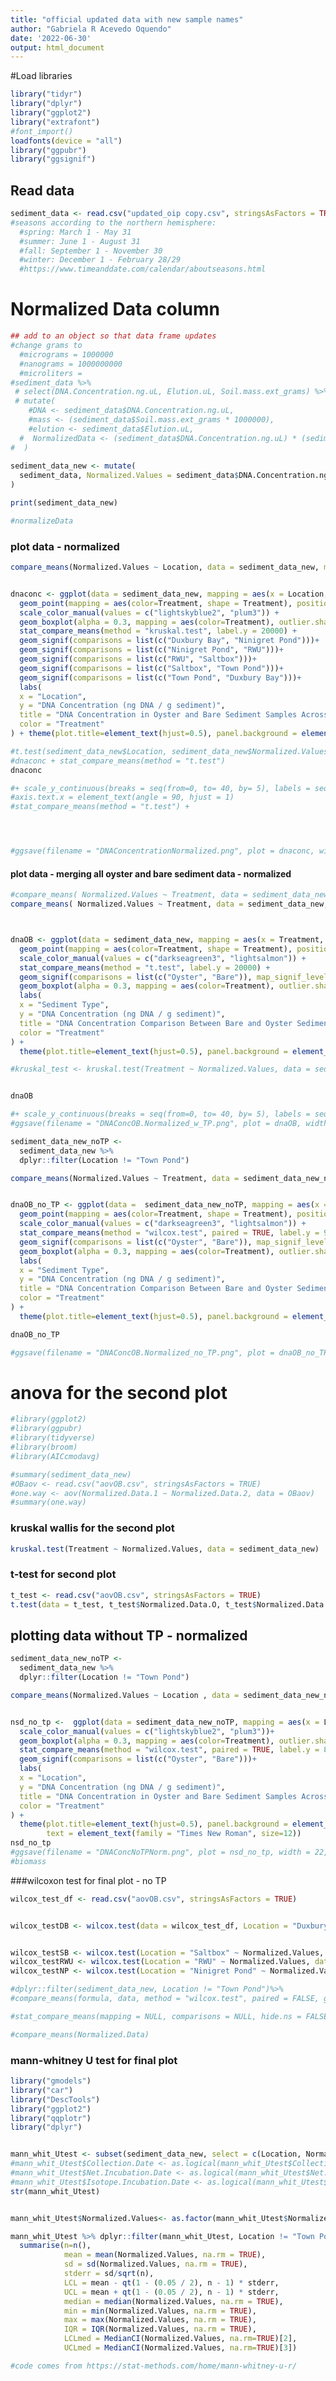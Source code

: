 ```yaml
---
title: "official updated data with new sample names"
author: "Gabriela R Acevedo Oquendo"
date: '2022-06-30'
output: html_document
---
```

#Load libraries
```r
library("tidyr")
library("dplyr")
library("ggplot2")
library("extrafont")
#font_import()
loadfonts(device = "all")
library("ggpubr")
library("ggsignif")
```

## Read data
```r
sediment_data <- read.csv("updated_oip copy.csv", stringsAsFactors = TRUE)
#seasons according to the northern hemisphere:
  #spring: March 1 - May 31
  #summer: June 1 - August 31
  #fall: September 1 - November 30
  #winter: December 1 - February 28/29 
  #https://www.timeanddate.com/calendar/aboutseasons.html
```

# Normalized Data column
```r

## add to an object so that data frame updates
#change grams to 
  #micrograms = 1000000
  #nanograms = 1000000000
  #microliters = 
#sediment_data %>%
 # select(DNA.Concentration.ng.uL, Elution.uL, Soil.mass.ext_grams) %>%
 # mutate(
    #DNA <- sediment_data$DNA.Concentration.ng.uL,
    #mass <- (sediment_data$Soil.mass.ext_grams * 1000000),
    #elution <- sediment_data$Elution.uL,
  #  NormalizedData <- (sediment_data$DNA.Concentration.ng.uL) * (sediment_data$Elution.uL) * (1/(sediment_data$Soil.mass.ext_grams))
#  )
  
sediment_data_new <- mutate(
  sediment_data, Normalized.Values = sediment_data$DNA.Concentration.ng.uL * sediment_data$Elution.uL * (1/sediment_data$Soil.mass.ext_grams)
)       

print(sediment_data_new)

#normalizeData
```

### plot data - normalized
```r

compare_means(Normalized.Values ~ Location, data = sediment_data_new, method = "kruskal.test" )


dnaconc <- ggplot(data = sediment_data_new, mapping = aes(x = Location, y = Normalized.Values)) +
  geom_point(mapping = aes(color=Treatment, shape = Treatment), position = position_jitterdodge()) +
  scale_color_manual(values = c("lightskyblue2", "plum3")) + 
  geom_boxplot(alpha = 0.3, mapping = aes(color=Treatment), outlier.shape =  NA)+ 
  stat_compare_means(method = "kruskal.test", label.y = 20000) + 
  geom_signif(comparisons = list(c("Duxbury Bay", "Ninigret Pond")))+ 
  geom_signif(comparisons = list(c("Ninigret Pond", "RWU")))+ 
  geom_signif(comparisons = list(c("RWU", "Saltbox")))+ 
  geom_signif(comparisons = list(c("Saltbox", "Town Pond")))+ 
  geom_signif(comparisons = list(c("Town Pond", "Duxbury Bay")))+
  labs(
  x = "Location",
  y = "DNA Concentration (ng DNA / g sediment)",
  title = "DNA Concentration in Oyster and Bare Sediment Samples Across Locations",
  color = "Treatment"
) + theme(plot.title=element_text(hjust=0.5), panel.background = element_rect(fill = "ivory2"), text = element_text(family = "Times New Roman", size=12))

#t.test(sediment_data_new$Location, sediment_data_new$Normalized.Values)
#dnaconc + stat_compare_means(method = "t.test")
dnaconc

#+ scale_y_continuous(breaks = seq(from=0, to= 40, by= 5), labels = seq(from=0, to=40, by=5))
#axis.text.x = element_text(angle = 90, hjust = 1)
#stat_compare_means(method = "t.test") +




#ggsave(filename = "DNAConcentrationNormalized.png", plot = dnaconc, width = 22, height = 14, dpi = 300, units = "cm")
```

#### plot data - merging all oyster and bare sediment data - normalized
```r

#compare_means( Normalized.Values ~ Treatment, data = sediment_data_new, method = "wilcox.test")
compare_means( Normalized.Values ~ Treatment, data = sediment_data_new, method = "t.test")



dnaOB <- ggplot(data = sediment_data_new, mapping = aes(x = Treatment, y = Normalized.Values)) +
  geom_point(mapping = aes(color=Treatment, shape = Treatment), position = position_jitterdodge()) +
  scale_color_manual(values = c("darkseagreen3", "lightsalmon")) + 
  stat_compare_means(method = "t.test", label.y = 20000) + 
  geom_signif(comparisons = list(c("Oyster", "Bare")), map_signif_level=TRUE) +
  geom_boxplot(alpha = 0.3, mapping = aes(color=Treatment), outlier.shape = NA) + 
  labs(
  x = "Sediment Type",
  y = "DNA Concentration (ng DNA / g sediment)",
  title = "DNA Concentration Comparison Between Bare and Oyster Sediments",
  color = "Treatment"
) +
  theme(plot.title=element_text(hjust=0.5), panel.background = element_rect(fill = "ivory2"), text = element_text(family = "Times New Roman", size=12)) 

#kruskal_test <- kruskal.test(Treatment ~ Normalized.Values, data = sediment_data_new)


dnaOB

#+ scale_y_continuous(breaks = seq(from=0, to= 40, by= 5), labels = seq(from=0, to=40, by=5))
#ggsave(filename = "DNAConcOB.Normalized_w_TP.png", plot = dnaOB, width = 20, height = 15, dpi = 300, units = "cm")
```
```r

sediment_data_new_noTP <- 
  sediment_data_new %>%
  dplyr::filter(Location != "Town Pond")

compare_means(Normalized.Values ~ Treatment, data = sediment_data_new_noTP, method = "wilcox.test", paired = TRUE)


dnaOB_no_TP <- ggplot(data =  sediment_data_new_noTP, mapping = aes(x = Treatment, y = Normalized.Values)) +
  geom_point(mapping = aes(color=Treatment, shape = Treatment), position = position_jitterdodge()) +
  scale_color_manual(values = c("darkseagreen3", "lightsalmon")) + 
  stat_compare_means(method = "wilcox.test", paired = TRUE, label.y = 9000) + 
  geom_signif(comparisons = list(c("Oyster", "Bare")), map_signif_level=TRUE) +
  geom_boxplot(alpha = 0.3, mapping = aes(color=Treatment), outlier.shape = NA) + 
  labs(
  x = "Sediment Type",
  y = "DNA Concentration (ng DNA / g sediment)",
  title = "DNA Concentration Comparison Between Bare and Oyster Sediments",
  color = "Treatment"
) +
  theme(plot.title=element_text(hjust=0.5), panel.background = element_rect(fill = "ivory2"), text = element_text(family = "Times New Roman", size=12)) 

dnaOB_no_TP

#ggsave(filename = "DNAConcOB.Normalized_no_TP.png", plot = dnaOB_no_TP, width = 20, height = 15, dpi = 300, units = "cm")
```





# anova for the second plot
```r
#library(ggplot2)
#library(ggpubr)
#library(tidyverse)
#library(broom)
#library(AICcmodavg)

#summary(sediment_data_new)
#OBaov <- read.csv("aovOB.csv", stringsAsFactors = TRUE)
#one.way <- aov(Normalized.Data.1 ~ Normalized.Data.2, data = OBaov)
#summary(one.way)
```
### kruskal wallis for the second plot
```r
kruskal.test(Treatment ~ Normalized.Values, data = sediment_data_new)

```

### t-test for second plot
```r
t_test <- read.csv("aovOB.csv", stringsAsFactors = TRUE)
t.test(data = t_test, t_test$Normalized.Data.O, t_test$Normalized.Data.B, paired = FALSE)

```

## plotting data without TP - normalized
```r
sediment_data_new_noTP <- 
  sediment_data_new %>%
  dplyr::filter(Location != "Town Pond")

compare_means(Normalized.Values ~ Location , data = sediment_data_new_noTP, method = "wilcox.test")


nsd_no_tp <-  ggplot(data = sediment_data_new_noTP, mapping = aes(x = Location, y = Normalized.Values)) + geom_point(mapping = aes(color=Treatment, shape = Treatment), position = position_jitterdodge()) +
  scale_color_manual(values = c("lightskyblue2", "plum3"))+
  geom_boxplot(alpha = 0.3, mapping = aes(color=Treatment), outlier.shape = NA) + 
  stat_compare_means(method = "wilcox.test", paired = TRUE, label.y = 8000) +
  geom_signif(comparisons = list(c("Oyster", "Bare")))+ 
  labs(
  x = "Location",
  y = "DNA Concentration (ng DNA / g sediment)",
  title = "DNA Concentration in Oyster and Bare Sediment Samples Across Locations (no TP)",
  color = "Treatment"
) + 
  theme(plot.title=element_text(hjust=0.5), panel.background = element_rect(fill = "ivory2"), 
        text = element_text(family = "Times New Roman", size=12))
nsd_no_tp
#ggsave(filename = "DNAConcNoTPNorm.png", plot = nsd_no_tp, width = 22, height = 14, dpi = 300, units = "cm")
#biomass
```

###wilcoxon test for final plot - no TP
```r


wilcox_test_df <- read.csv("aovOB.csv", stringsAsFactors = TRUE)


wilcox_testDB <- wilcox.test(data = wilcox_test_df, Location = "Duxbury Bay", wilcox_test_df$Normalized.Data.O, wilcox_test_df$Normalized.Data.B, paired = FALSE)


wilcox_testSB <- wilcox.test(Location = "Saltbox" ~ Normalized.Values, data = wilcox_test_df)
wilcox_testRWU <- wilcox.test(Location = "RWU" ~ Normalized.Values, data = wilcox_test_df)
wilcox_testNP <- wilcox.test(Location = "Ninigret Pond" ~ Normalized.Values, data = wilcox_test_df)  

#dplyr::filter(sediment_data_new, Location != "Town Pond")%>% 
#compare_means(formula, data, method = "wilcox.test", paired = FALSE, group.by = NULL, ref.group = NULL)

#stat_compare_means(mapping = NULL, comparisons = NULL, hide.ns = FALSE, label = NULL,  label.x = NULL, label.y = NULL)

#compare_means(Normalized.Data)
```




### mann-whitney U test for final plot
```r
library("gmodels")
library("car")
library("DescTools")
library("ggplot2")
library("qqplotr")
library("dplyr")


mann_whit_Utest <- subset(sediment_data_new, select = c(Location, Normalized.Values))
#mann_whit_Utest$Collection.Date <- as.logical(mann_whit_Utest$Collection.Date)
#mann_whit_Utest$Net.Incubation.Date <- as.logical(mann_whit_Utest$Net.Incubation.Date)
#mann_whit_Utest$Isotope.Incubation.Date <- as.logical(mann_whit_Utest$Isotope.Incubation.Date)
str(mann_whit_Utest)


mann_whit_Utest$Normalized.Values<- as.factor(mann_whit_Utest$Normalized.Values)

mann_whit_Utest %>% dplyr::filter(mann_whit_Utest, Location != "Town Pond") %>% group_by(Location) %>% 
  summarise(n=n(),
            mean = mean(Normalized.Values, na.rm = TRUE), 
            sd = sd(Normalized.Values, na.rm = TRUE),
            stderr = sd/sqrt(n),
            LCL = mean - qt(1 - (0.05 / 2), n - 1) * stderr,
            UCL = mean + qt(1 - (0.05 / 2), n - 1) * stderr,
            median = median(Normalized.Values, na.rm = TRUE),
            min = min(Normalized.Values, na.rm = TRUE), 
            max = max(Normalized.Values, na.rm = TRUE),
            IQR = IQR(Normalized.Values, na.rm = TRUE),
            LCLmed = MedianCI(Normalized.Values, na.rm=TRUE)[2],
            UCLmed = MedianCI(Normalized.Values, na.rm=TRUE)[3])

#code comes from https://stat-methods.com/home/mann-whitney-u-r/
```

